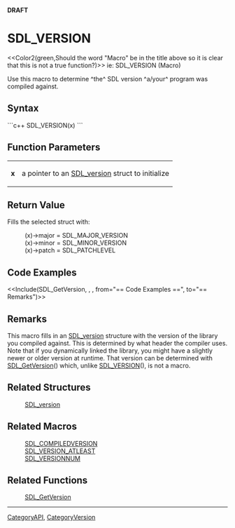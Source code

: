 <!-- pragma section-numbers off -->
<!-- pragma disable-camelcase -->
'''DRAFT'''

= SDL_VERSION =
<<Color2(green,Should the word "Macro" be in the title above so it is clear that this is not a true function?)>>   ie: SDL_VERSION (Macro)

Use this macro to determine ^the^ SDL version ^a/your^ program was compiled against.


== Syntax ==
```c++
SDL_VERSION(x)
```

== Function Parameters ==
{|
|'''x'''
|a pointer to an [[SDL_version]] struct to initialize
|}

== Return Value ==
Fills the selected struct with:
: (x)->major = SDL_MAJOR_VERSION
: (x)->minor = SDL_MINOR_VERSION
: (x)->patch = SDL_PATCHLEVEL

== Code Examples ==
<<Include(SDL_GetVersion, , , from="== Code Examples ==", to="== Remarks")>>

== Remarks ==
This macro fills in an [[SDL_version]] structure with the version of the library you compiled against. This is determined by what header the compiler uses. Note that if you dynamically linked the library, you might have a slightly newer or older version at runtime. That version can be determined with [[SDL_GetVersion]]() which, unlike [[SDL_VERSION]](), is not a macro.  

== Related Structures ==
:[[SDL_version]]

== Related Macros ==
:[[SDL_COMPILEDVERSION]]
:[[SDL_VERSION_ATLEAST]]
:[[SDL_VERSIONNUM]]

== Related Functions ==
:[[SDL_GetVersion]]

----
[[CategoryAPI]], [[CategoryVersion]]
